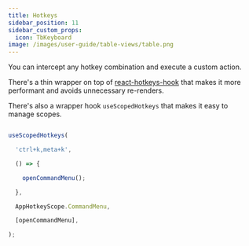 ```yaml
---
title: Hotkeys
sidebar_position: 11
sidebar_custom_props:
  icon: TbKeyboard
image: /images/user-guide/table-views/table.png
---
```


You can intercept any hotkey combination and execute a custom action.

There's a thin wrapper on top of [react-hotkeys-hook](https://react-hotkeys-hook.vercel.app/docs/intro) that makes it more performant and avoids unnecessary re-renders.

There's also a wrapper hook `useScopedHotkeys` that makes it easy to manage scopes. 

```ts

useScopedHotkeys(

  'ctrl+k,meta+k',

  () => {

    openCommandMenu();

  },

  AppHotkeyScope.CommandMenu,

  [openCommandMenu],

);
```
